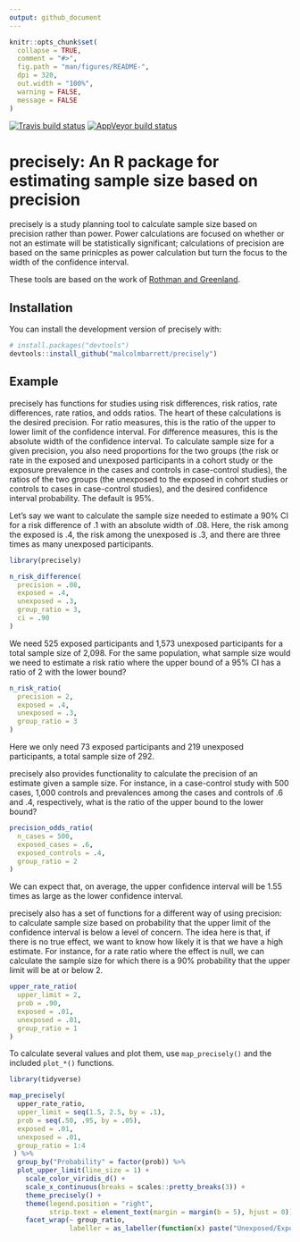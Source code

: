 ```yaml
---
output: github_document
---
```


<!-- README.md is generated from README.Rmd. Please edit that file -->

```r
knitr::opts_chunk$set(
  collapse = TRUE,
  comment = "#>",
  fig.path = "man/figures/README-",
  dpi = 320,
  out.width = "100%",
  warning = FALSE,
  message = FALSE
)
```
[![Travis build status](https://travis-ci.org/malcolmbarrett/precisely.svg?branch=master)](https://travis-ci.org/malcolmbarrett/precisely) [![AppVeyor build status](https://ci.appveyor.com/api/projects/status/github/malcolmbarrett/precisely?branch=master&svg=true)](https://ci.appveyor.com/project/malcolmbarrett/precisely)

# precisely: An R package for estimating sample size based on precision

precisely is a study planning tool to calculate sample size based on precision rather than power. Power calculations are focused on whether or not an estimate will be statistically significant; calculations of precision are based on the same prinicples as power calculation but turn the focus to the width of the confidence interval. 

These tools are based on the work of [Rothman and Greenland](https://www.ncbi.nlm.nih.gov/pubmed/29912015).

## Installation

You can install the development version of precisely with:

``` r
# install.packages("devtools")
devtools::install_github("malcolmbarrett/precisely")
```

## Example

precisely has functions for studies using risk differences, risk ratios, rate differences, rate ratios, and odds ratios. The heart of these calculations is the desired precision.  For ratio measures, this is the ratio of the upper to lower limit of the confidence interval. For difference measures, this is the absolute width of the confidence interval. To calculate sample size for a given precision, you also need proportions for the two groups (the risk or rate in the exposed and unexposed participants in a cohort study or the exposure prevalence in the cases and controls in case-control studies), the ratios of the two groups (the unexposed to the exposed in cohort studies or controls to cases in case-control studies), and the desired confidence interval probability. The default is 95%.

Let's say we want to calculate the sample size needed to estimate a 90% CI for a risk difference of .1 with an absolute width of .08. Here, the risk among the exposed is .4, the risk among the unexposed is .3, and there are three times as many unexposed participants. 

```r
library(precisely)

n_risk_difference(
  precision = .08,
  exposed = .4,
  unexposed = .3,
  group_ratio = 3,
  ci = .90
)
```

We need 525 exposed participants and 1,573 unexposed participants for a total sample size of 2,098. For the same population, what sample size would we need to estimate a risk ratio where the upper bound of a 95% CI has a ratio of 2 with the lower bound?

```r
n_risk_ratio(
  precision = 2,
  exposed = .4,
  unexposed = .3,
  group_ratio = 3
)
```

Here we only need 73 exposed participants and 219 unexposed participants, a total sample size of 292.

precisely also provides functionality to calculate the precision of an estimate given a sample size. For instance, in a case-control study with 500 cases, 1,000 controls and prevalences among the cases and controls of .6 and .4, respectively, what is the ratio of the upper bound to the lower bound?

```r
precision_odds_ratio(
  n_cases = 500,
  exposed_cases = .6,
  exposed_controls = .4,
  group_ratio = 2
)
```

We can expect that, on average, the upper confidence interval will be 1.55 times as large as the lower confidence interval.

precisely also has a set of functions for a different way of using precision: to calculate sample size based on probability that the upper limit of the confidence interval is below a level of concern. The idea here is that, if there is no true effect, we want to know how likely it is that we have a high estimate. For instance, for a rate ratio where the effect is null, we can calculate the sample size for which there is a 90% probability that the upper limit will be at or below 2.

```r
upper_rate_ratio(
  upper_limit = 2,
  prob = .90,
  exposed = .01,
  unexposed = .01,
  group_ratio = 1
)
```

To calculate several values and plot them, use `map_precisely()` and the included `plot_*()` functions.

```r
library(tidyverse)

map_precisely(
  upper_rate_ratio, 
  upper_limit = seq(1.5, 2.5, by = .1),
  prob = seq(.50, .95, by = .05),
  exposed = .01,
  unexposed = .01,
  group_ratio = 1:4
 ) %>% 
  group_by("Probability" = factor(prob)) %>% 
  plot_upper_limit(line_size = 1) +
    scale_color_viridis_d() +
    scale_x_continuous(breaks = scales::pretty_breaks(3)) + 
    theme_precisely() +
    theme(legend.position = "right",
          strip.text = element_text(margin = margin(b = 5), hjust = 0)) + 
    facet_wrap(~ group_ratio,
               labeller = as_labeller(function(x) paste("Unexposed/Exposed:", x)))
```

